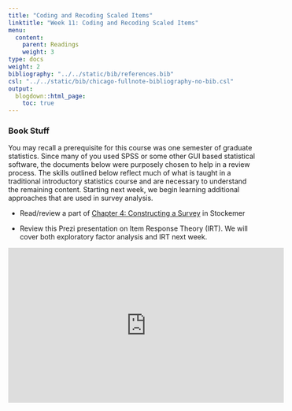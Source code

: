 ```yaml
---
title: "Coding and Recoding Scaled Items"
linktitle: "Week 11: Coding and Recoding Scaled Items"
menu:
  content:
    parent: Readings
    weight: 3
type: docs
weight: 2
bibliography: "../../static/bib/references.bib"
csl: "../../static/bib/chicago-fullnote-bibliography-no-bib.csl"
output:
  blogdown::html_page:
    toc: true
---
```


### Book Stuff
You may recall a prerequisite for this course was one semester of graduate statistics. Since many of you used SPSS or some other GUI based statistical software, the documents below were purposely chosen to help in a review process. The skills outlined below reflect much of what is taught in a traditional introductory statistics course and are necessary to understand the remaining content. Starting next week, we begin learning additional approaches that are used in survey analysis. 

- Read/review a part of [Chapter 4: Constructing a Survey](/chapters/QMSS4.pdf){target="_blank"} in Stockemer

- Review this Prezi presentation on Item Response Theory (IRT). We will cover both exploratory factor analysis and IRT next week.

<iframe src="https://prezi.com/embed/rzwf4bgvhn0q/" id="iframe_container" frameborder="0" webkitallowfullscreen="" mozallowfullscreen="" allowfullscreen="" allow="autoplay; fullscreen" height="315" width="560"></iframe>





